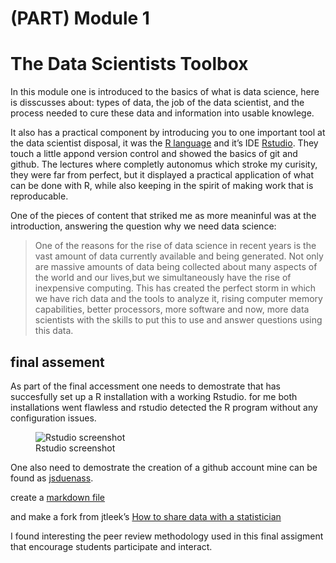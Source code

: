 #  (PART) Module 1{-}  

# The Data Scientists Toolbox 


In this module one is introduced to the basics of what is data science, here is disscusses about: types of data, the job of the data scientist, and the process needed to cure these data and information into usable knowlege.

It also has a practical component by introducing you to one important tool at the data scientist disposal, it was the [R language](www.r-project.org) and it's IDE [Rstudio](rstudio.com). They touch a little appond version control and showed the basics of git and github. The lectures where completly autonomus which stroke my curisity, they were far from perfect, but it displayed a practical application of what can be done with R, while also keeping in the spirit of making work that is reproducable. 


One of the pieces of content that striked me as more meaninful was at the introduction, answering the question why we need data science: 

> One of the reasons for the rise of data science in recent years is the vast amount of data currently available and being generated. Not only are massive amounts of data being collected about many aspects of the world and our lives,but we simultaneously have the rise of inexpensive computing. This has created the perfect storm in which we have rich data and the tools to analyze it, rising computer memory capabilities, better processors, more software and now, more data scientists with the skills to put this to use and answer questions using this data. 




## final assement

As part of the final accessment one needs to demostrate that has succesfully set up a  R installation with a working Rstudio. for me both installations went flawless and rstudio detected the R program without any configuration issues. 

![Rstudio screenshot](https://raw.githubusercontent.com/jsduenass/datasciencecoursera/master/media/images/Rstudio_screenshot.png)





One also need to demostrate the creation of a github account mine can be found as [jsduenass](https://github.com/jsduenass/). 

create a [markdown file](https://github.com/jsduenass/datasciencecoursera/blob/master/HelloWorld.md)

and make a fork from jtleek's  [How to share data with a statistician](https://github.com/jsduenass/datasharing)


I found interesting the peer review methodology used in this final assigment that encourage students participate and interact. 